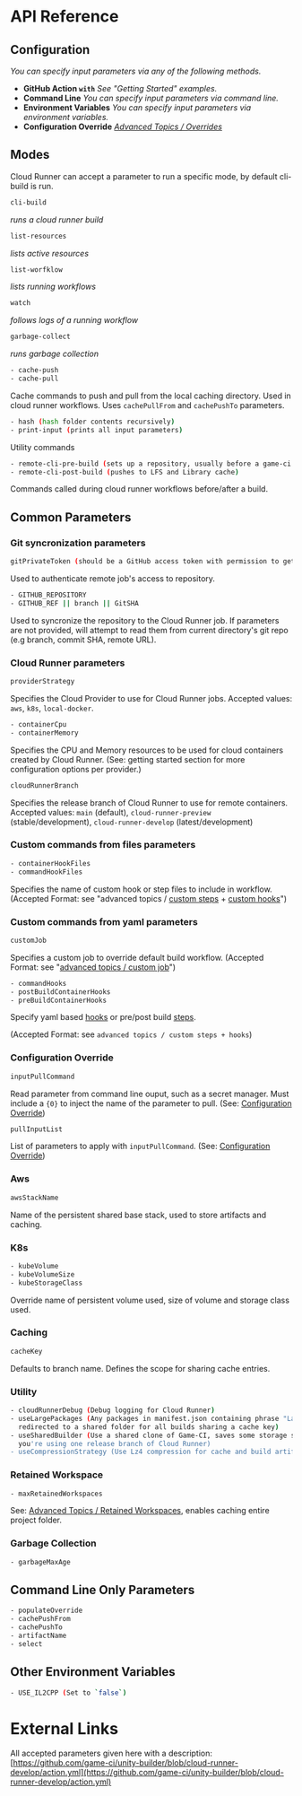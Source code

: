 # API Reference

## Configuration

_You can specify input parameters via any of the following methods._

- **GitHub Action `with`** _See "Getting Started" examples._
- **Command Line** _You can specify input parameters via command line._
- **Environment Variables** _You can specify input parameters via environment variables._
- **Configuration Override** _[Advanced Topics / Overrides](advanced-topics/configuration-override)_

## Modes

Cloud Runner can accept a parameter to run a specific mode, by default cli-build is run.

```bash
cli-build
```

_runs a cloud runner build_

```bash
list-resources
```

_lists active resources_

```bash
list-worfklow
```

_lists running workflows_

```bash
watch
```

_follows logs of a running workflow_

```bash
garbage-collect
```

_runs garbage collection_

```bash
- cache-push
- cache-pull
```

Cache commands to push and pull from the local caching directory. Used in cloud runner workflows.
Uses `cachePullFrom` and `cachePushTo` parameters.

```bash
- hash (hash folder contents recursively)
- print-input (prints all input parameters)
```

Utility commands

```bash
- remote-cli-pre-build (sets up a repository, usually before a game-ci build)
- remote-cli-post-build (pushes to LFS and Library cache)
```

Commands called during cloud runner workflows before/after a build.

## Common Parameters

### Git syncronization parameters

```bash
gitPrivateToken (should be a GitHub access token with permission to get repositories)
```

Used to authenticate remote job's access to repository.

```bash
- GITHUB_REPOSITORY
- GITHUB_REF || branch || GitSHA
```

Used to syncronize the repository to the Cloud Runner job. If parameters are not provided, will
attempt to read them from current directory's git repo (e.g branch, commit SHA, remote URL).

### Cloud Runner parameters

```bash
providerStrategy
```

Specifies the Cloud Provider to use for Cloud Runner jobs. Accepted values: `aws`, `k8s`,
`local-docker`.

```bash
- containerCpu
- containerMemory
```

Specifies the CPU and Memory resources to be used for cloud containers created by Cloud Runner.
(See: getting started section for more configuration options per provider.)

```bash
cloudRunnerBranch
```

Specifies the release branch of Cloud Runner to use for remote containers. Accepted values: `main`
(default), `cloud-runner-preview` (stable/development), `cloud-runner-develop` (latest/development)

### Custom commands from files parameters

```bash
- containerHookFiles
- commandHookFiles
```

Specifies the name of custom hook or step files to include in workflow. (Accepted Format: see
"advanced topics / [custom steps](advanced-topics/custom-hooks/custom-steps) +
[custom hooks](advanced-topics/custom-hooks/custom-hooks)")

### Custom commands from yaml parameters

```bash
customJob
```

Specifies a custom job to override default build workflow. (Accepted Format: see
"[advanced topics / custom job](advanced-topics/custom-hooks/custom-job)")

```bash
- commandHooks
- postBuildContainerHooks
- preBuildContainerHooks
```

Specify yaml based [hooks](advanced-topics/custom-hooks/custom-hooks) or pre/post build
[steps](advanced-topics/custom-hooks/custom-steps).

(Accepted Format: see `advanced topics / custom steps + hooks`)

### Configuration Override

```bash
inputPullCommand
```

Read parameter from command line ouput, such as a secret manager. Must include a `{0}` to inject the
name of the parameter to pull. (See:
[Configuration Override](advanced-topics/configuration-override))

```bash
pullInputList
```

List of parameters to apply with `inputPullCommand`. (See:
[Configuration Override](advanced-topics/configuration-override))

### Aws

```bash
awsStackName
```

Name of the persistent shared base stack, used to store artifacts and caching.

### K8s

```bash
- kubeVolume
- kubeVolumeSize
- kubeStorageClass
```

Override name of persistent volume used, size of volume and storage class used.

### Caching

```bash
cacheKey
```

Defaults to branch name. Defines the scope for sharing cache entries.

### Utility

```bash
- cloudRunnerDebug (Debug logging for Cloud Runner)
- useLargePackages (Any packages in manifest.json containing phrase "LargePackage" will be
  redirected to a shared folder for all builds sharing a cache key)
- useSharedBuilder (Use a shared clone of Game-CI, saves some storage space and can be used if
  you're using one release branch of Cloud Runner)
- useCompressionStrategy (Use Lz4 compression for cache and build artifacts. Enabled by default)
```

### Retained Workspace

```bash
- maxRetainedWorkspaces
```

See: [Advanced Topics / Retained Workspaces](advanced-topics/retained-workspace), enables caching
entire project folder.

### Garbage Collection

```bash
- garbageMaxAge
```

## Command Line Only Parameters

```bash
- populateOverride
- cachePushFrom
- cachePushTo
- artifactName
- select
```

## Other Environment Variables

```bash
- USE_IL2CPP (Set to `false`)
```

# External Links

All accepted parameters given here with a description:
[https://github.com/game-ci/unity-builder/blob/cloud-runner-develop/action.yml](https://github.com/game-ci/unity-builder/blob/cloud-runner-develop/action.yml)
